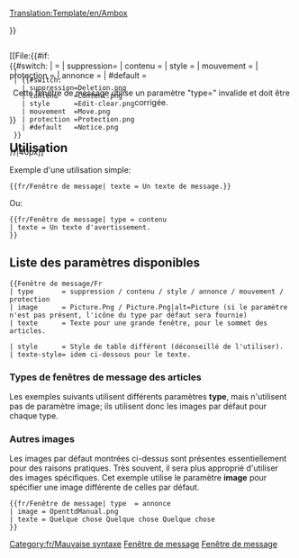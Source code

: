 <noinclude>[[Translation:Template/en/Ambox]]</noinclude><!-- 
      Adaptation du code Ambox de Wiki

--><noinclude></noinclude><includeonly><div style="{{#IF: {{{style|}}} | {{{style}}} | margin: 0px 10% 0px 10%; border: 1px solid #aaa; border-left: 10px solid {{#switch:{{{type|}}} 
  | suppression=#b22222;
  | contenu    =#f28500;
  | style      =#f4c430;
  | mouvement  =#9932cc;
  | protection =#bba;
  | #default   =#1e90ff;
}} padding: 4px 8px; background:#efefef; min-height: 44px;">}}
<div style="position: absolute;">[[File:{{#if:{{{image|}}}
  | {{{image}}}
  | {{#switch:{{{type|}}}
    | suppression=Deletion.png
    | contenu    =Content.png
    | style      =Edit-clear.png
    | mouvement  =Move.png
    | protection =Protection.png
    | #default   =Notice.png
  }}
}}|40px]]</div>
<div style="border: none; padding: 2px 2px 2px 62px;">
<span style="{{#IF: {{{texte-style|}}} | {{{texte-style}}} | }}"> {{{texte|}}} </span>
</div></div><!-- 
Détecte et informe sur l'utilisation avec un paramètre [[Template:Fenêtre de message/Fr#Types de fenêtres de message des articles|"type"]] erroné:
-->{{#switch:{{{type|}}}
|            = <!--Aucun type fourni est également une entrée valide --> 
| suppression=
| contenu    = 
| style      =
| mouvement  =
| protection =
| annonce    =
| #default   = <div style="text-align: center;">Cette fenêtre de message utilise un paramètre "type={{{type|}}}" invalide et doit être corrigée.</div>[[Category:fr/Mauvaise syntaxe]]
}}</includeonly><noinclude>

==Utilisation==
Exemple d'une utilisation simple:
<pre>
{{fr/Fenêtre de message| texte = Un texte de message.}}
</pre>
{{fr/Fenêtre de message| texte = Un texte de message.}}

Ou:
<pre>
{{fr/Fenêtre de message| type = contenu
| texte = Un texte d'avertissement.
}}
</pre>
{{fr/Fenêtre de message| type = contenu | texte = Un texte d'avertissement.}}

==Liste des paramètres disponibles==
<pre>
{{Fenêtre de message/Fr
| type       = suppression / contenu / style / annonce / mouvement / protection
| image      = Picture.Png / Picture.Png|alt=Picture (si le paramètre n'est pas présent, l'icône du type par défaut sera fournie)
| texte      = Texte pour une grande fenêtre, pour le sommet des articles.

| style      = Style de table différent (déconseillé de l'utiliser).
| texte-style= idem ci-dessous pour le texte.
</pre>



=== Types de fenêtres de message des articles ===

Les exemples suivants utilisent différents paramètres '''type''', mais n'utilisent pas de paramètre image; ils utilisent donc les images par défaut pour chaque type.


{{fr/Fenêtre de message| type  = suppression
| texte = type=<u>suppression</u> – Problèmes de suppression, comme {{en/S|suppression/Fr}}.
}}
{{fr/Fenêtre de message| type  = contenu
| texte = type=<u>contenu</u> – Problèmes de contenu, comme {{en/S|Avertissement/Fr}}.
}}
{{fr/Fenêtre de message| type  = style
| texte = type=<u>style</u> – Problèmes de style, comme {{en/S|nettoyage/Fr}}.
}}
{{fr/Fenêtre de message| type  = annonce
| texte = type=<u>annonce</u> – Notes sur l'article, comme {{en/S|courant/Fr}}.
}}
{{fr/Fenêtre de message| type  = mouvement
| texte = type=<u>mouvement</u> – Propositions de fusion, découpe et inter-wiki, comme {{en/S|découpe/Fr}}.
}}
{{fr/Fenêtre de message| type  = protection
| texte = type=<u>protection</u> – Notes de protection, comme {{en/S|Historique/Fr}}.
}}

=== Autres images ===

Les images par défaut montrées ci-dessus sont présentes essentiellement pour des raisons pratiques. Très souvent, il sera plus approprié d'utiliser des images spécifiques. Cet exemple utilise le paramètre '''image''' pour spécifier une image différente de celles par défaut.

<pre>{{fr/Fenêtre de message| type  = annonce
| image = OpenttdManual.png
| texte = Quelque chose Quelque chose Quelque chose
}}</pre>

{{fr/Fenêtre de message| type  = annonce
| image = OpenttdManual.png
| texte = Quelque chose Quelque chose Quelque chose
}}

[[Category:fr/Modèles|Fenêtre de message]][[Category:fr/Fenêtres de message|Fenêtre de message]]
</noinclude><!--

  CSS si l'option devient disponible

/* Styles des fenêtres de message des articles */
table.ambox {
    margin: 0px 10%;   /* 10% = Ne débordera pas sur les autres éléments */
    border: 1px solid #aaa; 
    border-left: 10px solid #1e90ff;    /* "Annonce" bleue par défaut */
    background: #fbfbfb; 
}
table.ambox + table.ambox {   /* Bordure simple entre les boîtes empilées. */
    margin-top: -1px;
}
.ambox th.mbox-text, 
.ambox td.mbox-text {            /* Les cellules du corps du message */
    padding: 0.25em 0.5em;       /* 0.5em gauche/droite */
}
.ambox td.mbox-image {           /* La cellule de l'image à gauche */
    padding: 2px 0 2px 0.5em;    /* 0.5em gauche, 0px droite */
}
.ambox td.mbox-imageright {      /* La cellule de l'image de droite */
    padding: 2px 0.5em 2px 0;    /* 0px gauche, 0.5em droite */
}

table.ambox-notice {
    border-left: 10px solid #1e90ff;    /* Bleu */
}
table.ambox-speedy {
    border-left: 10px solid #b22222;    /* Rouge */
    background: #fee;                   /* Rose */
}
table.ambox-delete {
    border-left: 10px solid #b22222;    /* Rouge */
}
table.ambox-content {
    border-left: 10px solid #f28500;    /* Orange */
}
table.ambox-style {
    border-left: 10px solid #f4c430;    /* Jaune */
}
table.ambox-move {
    border-left: 10px solid #9932cc;    /* Violet */
}
table.ambox-protection {
    border-left: 10px solid #bba;       /* Gris métallisé */
}
-->